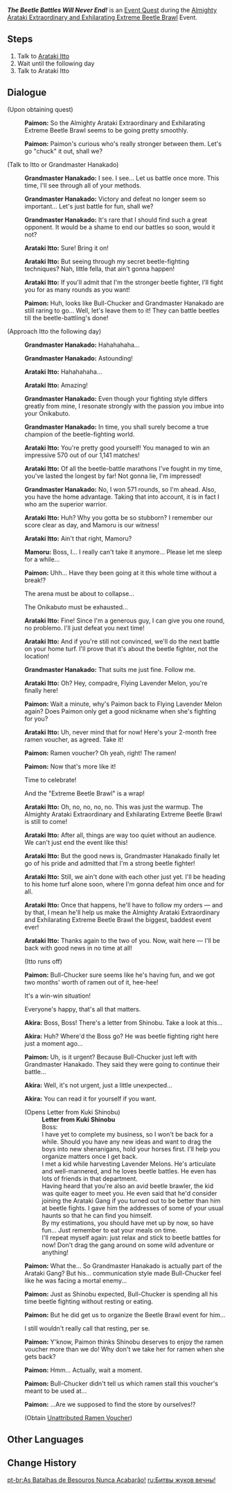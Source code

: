 {{Quest Infobox
|id            = 72731
|image         = The Beetle Battles Will Never End!.png
|type          = World
|event_name    = Almighty Arataki Extraordinary and Exhilarating Extreme Beetle Brawl 
|summary       = <!-- editor written summary. quest description goes to dialogue -->
|requirement   = Complete all challenges on any one of the difficulties
|characters    = Akira; Arataki Itto; Grandmaster Hanakado; Mamoru; Paimon; Traveler
|startLocation = [[Narukami Island]], [[Inazuma]]
|region        = Inazuma
|area          = Narukami Island
|prev          = Almighty Arataki Extraordinary and Exhilarating Extreme Beetle Brawl!
|mora          = 10,000
|other         = {{Card|Adventurer's Experience|4}}{{Card|Unattributed Ramen Voucher|1}}
|voiced        = yes
}}
'''''The Beetle Battles Will Never End!''''' is an [[Event Quest]] during the [[Almighty Arataki Extraordinary and Exhilarating Extreme Beetle Brawl]] Event.

==Steps==
# Talk to [[Arataki Itto]]
# Wait until the following day
# Talk to Arataki Itto

==Dialogue==
{{Quest Description|The Almighty Arataki Extraordinary and Exhilarating Extreme Beetle Brawl appears to have been a great success, and it's now time to return to the brawl grounds to check on Arataki Itto and Grandmaster Hanakado...}}
{{Dialogue start}}
;(Upon obtaining quest)
:{{A|vo gdceq002 1 paimon 01.ogg}} '''Paimon:''' So the Almighty Arataki Extraordinary and Exhilarating Extreme Beetle Brawl seems to be going pretty smoothly.
:{{A|vo gdceq002 1 paimon 03.ogg}} '''Paimon:''' Paimon's curious who's really stronger between them. Let's go "chuck" it out, shall we?

;(Talk to Itto or Grandmaster Hanakado)
:{{A|vo gdceq003 6 hanakadogyokushou 01.ogg}} '''Grandmaster Hanakado:''' I see. I see... Let us battle once more. This time, I'll see through all of your methods.
:{{A|vo gdceq003 6 hanakadogyokushou 02.ogg}} '''Grandmaster Hanakado:''' Victory and defeat no longer seem so important... Let's just battle for fun, shall we?
:{{A|vo gdceq003 6 hanakadogyokushou 03.ogg}} '''Grandmaster Hanakado:''' It's rare that I should find such a great opponent. It would be a shame to end our battles so soon, would it not?
:{{A|vo gdceq003 6 itto 01.ogg}} '''Arataki Itto:''' Sure! Bring it on!
:{{A|vo gdceq003 6 itto 02.ogg}} '''Arataki Itto:''' But seeing through my secret beetle-fighting techniques? Nah, little fella, that ain't gonna happen!
:{{A|vo gdceq003 6 itto 03.ogg}} '''Arataki Itto:''' If you'll admit that I'm the stronger beetle fighter, I'll fight you for as many rounds as you want!
:{{A|vo gdceq003 6 paimon 01.ogg}} '''Paimon:''' Huh, looks like Bull-Chucker and Grandmaster Hanakado are still raring to go... Well, let's leave them to it! They can battle beetles till the beetle-battling's done!

;(Approach Itto the following day)
:{{A|vo gdceq002 2 hanakadogyokushou 01.ogg}} '''Grandmaster Hanakado:''' Hahahahaha...
:{{A|vo gdceq002 2 hanakadogyokushou 02.ogg}} '''Grandmaster Hanakado:''' Astounding!
:{{A|vo gdceq002 2 itto 01.ogg}} '''Arataki Itto:''' Hahahahaha...
:{{A|vo gdceq002 2 itto 02.ogg}} '''Arataki Itto:''' Amazing!
:{{A|vo gdceq002 2 hanakadogyokushou 03.ogg}} '''Grandmaster Hanakado:''' Even though your fighting style differs greatly from mine, I resonate strongly with the passion you imbue into your Onikabuto.
:{{A|vo gdceq002 2 hanakadogyokushou 04.ogg}} '''Grandmaster Hanakado:''' In time, you shall surely become a true champion of the beetle-fighting world.
:{{A|vo gdceq002 2 itto 03.ogg}} '''Arataki Itto:''' You're pretty good yourself! You managed to win an impressive 570 out of our 1,141 matches!
:{{A|vo gdceq002 2 itto 04.ogg}} '''Arataki Itto:''' Of all the beetle-battle marathons I've fought in my time, you've lasted the longest by far! Not gonna lie, I'm impressed!
:{{A|vo gdceq002 2 hanakadogyokushou 05.ogg}} '''Grandmaster Hanakado:''' No, I won 571 rounds, so I'm ahead. Also, you have the home advantage. Taking that into account, it is in fact I who am the superior warrior.
:{{A|vo gdceq002 2 itto 05.ogg}} '''Arataki Itto:''' Huh? Why you gotta be so stubborn? I remember our score clear as day, and Mamoru is our witness!
:{{A|vo gdceq002 2 itto 06.ogg}} '''Arataki Itto:''' Ain't that right, Mamoru?
:{{A|vo gdceq002 2 mamoru 01.ogg}} '''Mamoru:''' Boss, I... I really can't take it anymore... Please let me sleep for a while...
:{{A|vo gdceq002 2 paimon 01.ogg}} '''Paimon:''' Uhh... Have they been going at it this whole time without a break!?
:{{DIcon}} The arena must be about to collapse...
:{{DIcon}} The Onikabuto must be exhausted...
:{{A|vo gdceq002 2 itto 07.ogg}} '''Arataki Itto:''' Fine! Since I'm a generous guy, I can give you one round, no problemo. I'll just defeat you next time!
:{{A|vo gdceq002 2 itto 08.ogg}} '''Arataki Itto:''' And if you're still not convinced, we'll do the next battle on your home turf. I'll prove that it's about the beetle fighter, not the location!
:{{A|vo gdceq002 2 hanakadogyokushou 06.ogg}} '''Grandmaster Hanakado:''' That suits me just fine. Follow me.
:{{A|vo gdceq002 2 itto 09.ogg}} '''Arataki Itto:''' Oh? Hey, compadre, Flying Lavender Melon, you're finally here!
:{{A|vo gdceq002 2 paimon 02.ogg}} '''Paimon:''' Wait a minute, why's Paimon back to Flying Lavender Melon again? Does Paimon only get a good nickname when she's fighting for you?
:{{A|vo gdceq002 2 itto 10.ogg}} '''Arataki Itto:''' Uh, never mind that for now! Here's your 2-month free ramen voucher, as agreed. Take it!
:{{A|vo gdceq002 2 paimon 03.ogg}} '''Paimon:''' Ramen voucher? Oh yeah, right! The ramen!
:{{A|vo gdceq002 2 paimon 04.ogg}} '''Paimon:''' Now that's more like it!
:{{DIcon}} Time to celebrate!
:{{DIcon}} And the "Extreme Beetle Brawl" is a wrap!
:{{A|vo gdceq002 2 itto 11.ogg}} '''Arataki Itto:''' Oh, no, no, no, no. This was just the warmup. The Almighty Arataki Extraordinary and Exhilarating Extreme Beetle Brawl is still to come!
:{{A|vo gdceq002 2 itto 12.ogg}} '''Arataki Itto:''' After all, things are way too quiet without an audience. We can't just end the event like this!
:{{A|vo gdceq002 2 itto 13.ogg}} '''Arataki Itto:''' But the good news is, Grandmaster Hanakado finally let go of his pride and admitted that I'm a strong beetle fighter!
:{{A|vo gdceq002 2 itto 14.ogg}} '''Arataki Itto:''' Still, we ain't done with each other just yet. I'll be heading to his home turf alone soon, where I'm gonna defeat him once and for all.
:{{A|vo gdceq002 2 itto 15.ogg}} '''Arataki Itto:''' Once that happens, he'll have to follow my orders &mdash; and by that, I mean he'll help us make the Almighty Arataki Extraordinary and Exhilarating Extreme Beetle Brawl the biggest, baddest event ever!
:{{A|vo gdceq002 2 itto 16.ogg}} '''Arataki Itto:''' Thanks again to the two of you. Now, wait here &mdash; I'll be back with good news in no time at all!
:;(Itto runs off)
:{{A|vo gdceq002 2 paimon 05.ogg}} '''Paimon:''' Bull-Chucker sure seems like he's having fun, and we got two months' worth of ramen out of it, hee-hee!
:{{DIcon}} It's a win-win situation!
:{{DIcon}} Everyone's happy, that's all that matters.
:{{A|vo gdceq002 2 akira 01.ogg}} '''Akira:''' Boss, Boss! There's a letter from Shinobu. Take a look at this...
:{{A|vo gdceq002 2 akira 02.ogg}} '''Akira:''' Huh? Where'd the Boss go? He was beetle fighting right here just a moment ago...
:{{A|vo gdceq002 2 paimon 06.ogg}} '''Paimon:''' Uh, is it urgent? Because Bull-Chucker just left with Grandmaster Hanakado. They said they were going to continue their battle...
:{{A|vo gdceq002 2 akira 03.ogg}} '''Akira:''' Well, it's not urgent, just a little unexpected...
:{{A|vo gdceq002 2 akira 04.ogg}} '''Akira:''' You can read it for yourself if you want.
:;(Opens Letter from Kuki Shinobu)
::'''Letter from Kuki Shinobu'''
::Boss:
::I have yet to complete my business, so I won't be back for a while. Should you have any new ideas and want to drag the boys into new shenanigans, hold your horses first. I'll help you organize matters once I get back.
::I met a kid while harvesting Lavender Melons. He's articulate and well-mannered, and he loves beetle battles. He even has lots of friends in that department.
::Having heard that you're also an avid beetle brawler, the kid was quite eager to meet you. He even said that he'd consider joining the Arataki Gang if you turned out to be better than him at beetle fights. I gave him the addresses of some of your usual haunts so that he can find you himself.
::By my estimations, you should have met up by now, so have fun... Just remember to eat your meals on time.
::I'll repeat myself again: just relax and stick to beetle battles for now! Don't drag the gang around on some wild adventure or anything!
:{{A|vo gdceq002 2 paimon 07.ogg}} '''Paimon:''' What the... So Grandmaster Hanakado is actually part of the Arataki Gang? But his... communication style made Bull-Chucker feel like he was facing a mortal enemy...
:{{A|vo gdceq002 2 paimon 08.ogg}} '''Paimon:''' Just as Shinobu expected, Bull-Chucker is spending all his time beetle fighting without resting or eating.
:{{A|vo gdceq002 2 paimon 09.ogg}} '''Paimon:''' But he did get us to organize the Beetle Brawl event for him...
:{{DIcon}} I still wouldn't really call that resting, per se.
:{{A|vo gdceq002 2 paimon 10.ogg}} '''Paimon:''' Y'know, Paimon thinks Shinobu deserves to enjoy the ramen voucher more than we do! Why don't we take her for ramen when she gets back?
:{{A|vo gdceq002 2 paimon 11.ogg}} '''Paimon:''' Hmm... Actually, wait a moment.
:{{A|vo gdceq002 2 paimon 12.ogg}} '''Paimon:''' Bull-Chucker didn't tell us which ramen stall this voucher's meant to be used at...
:{{A|vo gdceq002 2 paimon 13.ogg}} '''Paimon:''' ...Are we supposed to find the store by ourselves!?
:;(Obtain [[Unattributed Ramen Voucher]])
{{Dialogue end}}

==Other Languages==
{{Other Languages
|en      = The Beetle Battles Will Never End!
|zhs     = 永无止境的斗虫较量！
|zhs_rm  = Yǒngwùzhǐjìng de Dòuchóng Jiàoliàng!
|zht     = 永無止境的鬥蟲較量！
|zht_rm  = Yǒngwùzhǐjìng de Dòuchóng Jiàoliàng!
|zh_tl   = 
|ja      = 終わりなき虫相撲の闘い！
|ja_rm   = Owarinaki Mushizumou no Tatakai!
|ja_tl   = Never-Ending Beetle Battles!
|ko      = 끝없는 곤충 싸움!
|ko_tl   = Endless Insect Fight!
|es      = ¡El camino del luchador de escaradiablos no tiene fin!
|es_tl   = The Path of the Beetledevil Fighter Has No End!
|fr      = À fond les bagarres de scarabées !
|fr_tl   = Beetle Battles All the Way!
|ru      = Битвы жуков вечны!
|ru_tl   = Endless Beetle Battles!
|th      = การประลองแมลงไม่รู้จบ!
|th_rm   = 
|th_tl   = 
|vi      = Trận Đấu Bọ Không Hồi Kết!
|vi_tl   = 
|de      = Unermüdliches Käferduell!
|de_tl   = 
|id      = Adu Kumbang Yang Tak Berkesudahan!
|id_tl   = The Never-ending Beetle Battle!
|pt      = As Batalhas de Besouros Nunca Acabarão!
|pt_tl   = 
|tr      = Böcek Dövüşleri Bakidir!
|tr_tl   = 
|it      = Le lotte tra scarabei non finiranno mai!
|it_tl   = 
}}

==Change History==
{{Change History|3.4}}

[[pt-br:As Batalhas de Besouros Nunca Acabarão!]]
[[ru:Битвы жуков вечны!]]